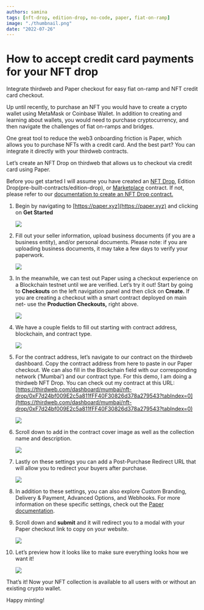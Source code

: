 ```yaml
---
authors: samina
tags: [nft-drop, edition-drop, no-code, paper, fiat-on-ramp]
image: "./thumbnail.png"
date: "2022-07-26"
---
```


# How to accept credit card payments for your NFT drop

Integrate thirdweb and Paper checkout for easy fiat on-ramp and NFT credit card checkout.

<!--truncate-->

Up until recently, to purchase an NFT you would have to create a crypto wallet using MetaMask or Coinbase Wallet. In addition to creating and learning about wallets, you would need to purchase cryptocurrency, and then navigate the challenges of fiat on-ramps and bridges. 

One great tool to reduce the web3 onboarding friction is Paper, which allows you to purchase NFTs with a credit card. And the best part? You can integrate it directly with your thirdweb contracts.

Let’s create an NFT Drop on thirdweb that allows us to checkout via credit card using Paper.

Before you get started I will assume you have created an [NFT Drop](/pre-built-contracts/nft-drop), Edition Drop(pre-built-contracts/edition-drop), or [Marketplace](pre-built-contracts/marketplace) contract. If not, please refer to our [documentation to create an NFT Drop contract.](https://portal.thirdweb.com/templates/nft-drop/creating-the-nft-drop-contract) 

1. Begin by navigating to [https://paper.xyz](https://paper.xyz) and clicking on **Get Started**
    
    ![](./0-paper-guide.png)
    
2. Fill out your seller information, upload business documents (if you are a business entity), and/or personal documents. Please note: if you are uploading business documents, it may take a few days to verify your paperwork. 
    
    ![](./1-paper-guide.png)
    
3. In the meanwhile, we can test out Paper using a checkout experience on a Blockchain testnet until we are verified. Let’s try it out! Start by going to **Checkouts** on the left navigation panel and then click on **Create.** If you are creating a checkout with a smart contract deployed on main net- use the **Production Checkouts,** right above.
    
    ![](./2-paper-guide.png)
    
4. We have a couple fields to fill out starting with contract address, blockchain, and contract type.
    
    ![](./3-paper-guide.png)
    
5. For the contract address, let’s navigate to our contract on the thirdweb dashboard. Copy the contract address from here to paste in our Paper checkout. We can also fill in the Blockchain field with our corresponding network (’Mumbai’) and our contract type. For this demo, I am doing a thirdweb NFT Drop. You can check out my contract at this URL: [https://thirdweb.com/dashboard/mumbai/nft-drop/0xF7d24bf009E2c5a811fFF40F30826d378a279543?tabIndex=0](https://thirdweb.com/dashboard/mumbai/nft-drop/0xF7d24bf009E2c5a811fFF40F30826d378a279543?tabIndex=0)
    
    ![](./4-paper-guide.png)
    
6. Scroll down to add in the contract cover image as well as the collection name and description.
    
    ![](./5-paper-guide.png)
    
7. Lastly on these settings you can add a Post-Purchase Redirect URL that will allow you to redirect your buyers after purchase.
    
    ![](./6-paper-guide.png)
    
8. In addition to these settings, you can also explore Custom Branding, Delivery & Payment, Advanced Options, and Webhooks. For more information on these specific settings, check out the [Paper documentation](https://paperxyz.readme.io/reference/overview).
9. Scroll down and **submit** and it will redirect you to a modal with your Paper checkout link to copy on your website.
    
    ![](./7-paper-guide.png)
    
10. Let’s preview how it looks like to make sure everything looks how we want it!
    
    ![](./8-paper-guide.png)
    

That’s it! Now your NFT collection is available to all users with or without an existing crypto wallet. 

Happy minting!
